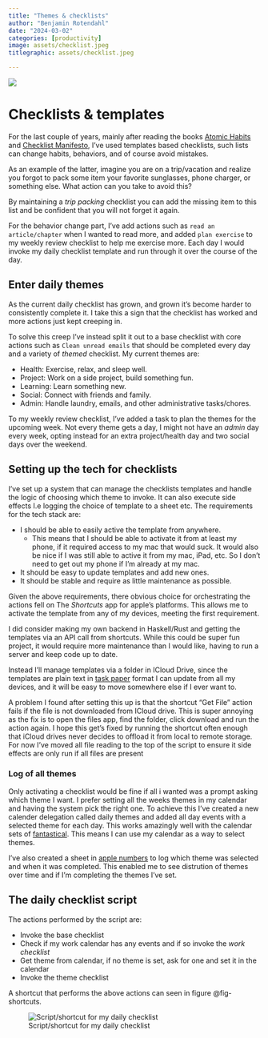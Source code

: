 ```yaml
---
title: "Themes & checklists"
author: "Benjamin Rotendahl"
date: "2024-03-02"
categories: [productivity]
image: assets/checklist.jpeg
titlegraphic: assets/checklist.jpeg

---
```

![](/assets/checklist.jpeg)

# Checklists & templates
For the last couple of years, mainly after reading the books [Atomic Habits]
and [Checklist Manifesto], I've used templates based checklists, such lists can
change habits, behaviors, and of course avoid mistakes.

As an example of the latter, imagine you are on a trip/vacation and realize you
forgot to pack some item your favorite sunglasses, phone charger, or something
else. What action can you take to avoid this?

By maintaining a _trip packing_ checklist you can add the missing item to this list
and be confident that you will not forget it again.

For the behavior change part, I've add actions such as `read an article/chapter`
when I wanted to read more, and added `plan exercise` to my weekly review checklist
to help me exercise more. Each day I would invoke my daily checklist template
and run through it over the course of the day.

## Enter daily themes
As the current daily checklist has grown, and grown it's become harder to
consistently complete it. I take this a sign that the checklist has worked and
more actions just kept creeping in.

To solve this creep I've instead split it out to a base checklist with core
actions such as `Clean unread emails` that should be completed every day and a
variety of _themed_ checklist.
My current themes are:

* Health: Exercise, relax, and sleep well.
* Project: Work on a side project, build something fun.
* Learning: Learn something new.
* Social: Connect with friends and family.
* Admin: Handle laundry, emails, and other administrative tasks/chores.

To my weekly review checklist, I've added a task to plan the themes for the
upcoming week. Not every theme gets a day, I might not have an _admin_ day every
week, opting instead for an extra project/health day and two social days over
the weekend.


## Setting up the tech for checklists
I've set up a system that can manage the checklists templates and handle the
logic of choosing which theme to invoke. It can also execute side effects I.e
logging the choice of template to a sheet etc.
The requirements for the tech stack are:

- I should be able to easily active the template from anywhere.
    - This means that I should be able to activate it from at least my phone, if
      it required access to my mac that would suck. It would also be nice if I
      was still able to active it from my mac, iPad, etc. So I don’t need to get
      out my phone if I’m already at my mac.
- It should be easy to update templates and add new ones.
- It should be stable and require as little maintenance as possible.

Given the above requirements, there obvious choice for orchestrating the actions
fell on The *Shortcuts* app for apple’s platforms. This allows me to activate the
template from any of my devices, meeting the first requirement.

I did consider making my own backend in Haskell/Rust and getting the templates
via an API call from shortcuts. While this could be super fun project, it would
require more maintenance than I would like, having to run a server and keep code
up to date.

Instead I'll manage templates via a folder in ICloud Drive, since the templates
are plain text in [task paper] format I can update from all my devices, and it
will be easy to move somewhere else if I ever want to.

A problem I found after setting this up is that the shortcut “Get File” action
fails if the file is not downloaded from ICloud drive. This is super annoying as
the fix is to open the files app, find the folder, click download and run the
action again.
I hope this get’s fixed by running the shortcut often enough that iCloud drives
never decides to offload it from local to remote storage. For now I've moved all
file reading to the top of the script to ensure it side effects are only run if
all files are present

### Log of all themes
Only activating a checklist would be fine if all i wanted was a prompt asking
which theme I want. I prefer setting all the weeks themes in my calendar and
having the system pick the right one. To achieve this I've created a new calender
delegation called daily themes and added all day events with a selected theme for
each day. This works amazingly well with the calendar sets of [fantastical].
This means I can use my calendar as a way to select themes.

I've also created a sheet in [apple numbers] to log which theme was selected and
when it was completed. This enabled me to see distrution of themes over time
and if I'm completing the themes I've set.


## The daily checklist script
The actions performed by the script are:

* Invoke the base checklist
* Check if my work calendar has any events and if so invoke the _work checklist_
* Get theme from calendar, if no theme is set, ask for one and set it in the calendar
* Invoke the theme checklist

A shortcut that performs the above actions can seen in figure @fig-shortcuts.

![Script/shortcut for my daily checklist](/assets/daily-theme-script.png){#fig-shortcuts}




<!-- References -->
[atomic habits]: https://jamesclear.com/atomic-habits
[checklist manifesto]: https://atulgawande.com/book/the-checklist-manifesto/
[task paper]: https://guide.taskpaper.com/getting-started/
[omnifocus]: https://www.omnigroup.com/omnifocus/
[fantastical]: https://flexibits.com/fantastical-ios/help/calendar-sets
[apple numbers]: https://www.apple.com/numbers/

